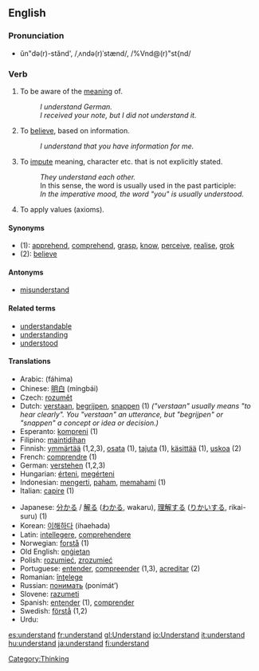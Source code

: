 ==English==

{{rank|fear|evening|ground|429|understand|fine|law|show}}

=== Pronunciation ===
*ŭn"də(r)-stănd', /ˌʌndə(r)ˈstænd/, /%Vnd@(r)"st{nd/

===Verb===
{{irregverb|'''to understand'''|'''[[understands]]'''|'''[[understood]]'''|'''[[understood]]'''|'''[[understanding]]'''}}

# To be aware of the [[meaning]] of.
#: ''I understand German.''
#: ''I received your note, but I did not understand it.''
# To [[believe]], based on information.
#: ''I understand that you have information for me.''
# To [[impute]] meaning, character etc. that is not explicitly stated.
#: ''They understand each other.''
#: In this sense, the word is usually used in the past participle:
#: ''In the imperative mood, the word "you" is usually understood.''
# To apply values (axioms).

====Synonyms====
*(1): [[apprehend]], [[comprehend]], [[grasp]], [[know]], [[perceive]], [[realise]], [[grok]]
*(2): [[believe]]

====Antonyms====
*[[misunderstand]]

====Related terms====
*[[understandable]]
*[[understanding]]
*[[understood]]

====Translations====
{{top}}
*Arabic: {{ARchar|[[فهم]]}} (fáhima)
*Chinese: [[明白]] (míngbái)
*Czech: [[rozumět]]
*Dutch: [[verstaan]], [[begrijpen]], [[snappen]] (1) ''("verstaan" usually means "to hear clearly". You "verstaan" an utterance, but "begrijpen" or "snappen" a concept or idea or decision.)''
*Esperanto: [[kompreni]] (1)
*Filipino: [[maintidihan]]
*Finnish: [[ymmärtää]] (1,2,3), [[osata]] (1), [[tajuta]] (1), [[käsittää]] (1), [[uskoa]] (2)
*French: [[comprendre]] (1)
*German: [[verstehen]] (1,2,3)
*Hungarian: [[érteni]], [[megérteni]]
*Indonesian: [[mengerti]], [[paham]], [[paham|memahami]] (1)
*Italian: [[capire]] (1)
{{mid}}
*Japanese: [[分かる]] / [[解る]] ([[わかる]], wakaru), [[理解]]する ([[りかい]]する, rikai-suru) (1)
*Korean: [[이해하다]] (ihaehada)
*Latin: [[intellegere]], [[comprehendere]]
*Norwegian: [[forstå]] (1)
*Old English: [[ongietan|onġietan]]
*Polish: [[rozumieć]], [[zrozumieć]]
*Portuguese: [[entender]], [[compreender]] (1,3), [[acreditar]] (2)
*Romanian: [[înţelege]]
*Russian: [[понимать]] (ponimát’)
*Slovene: [[razumeti]]
*Spanish: [[entender]] (1), [[comprender]]
*Swedish: [[förstå]] (1,2)
*Urdu: {{URchar|[[سمجهنا]]}}
{{bottom}}

[[Category:Thinking]]

[[es:understand]]
[[fr:understand]]
[[gl:Understand]]
[[io:Understand]]
[[it:understand]]
[[hu:understand]]
[[ja:understand]]
[[fi:understand]]